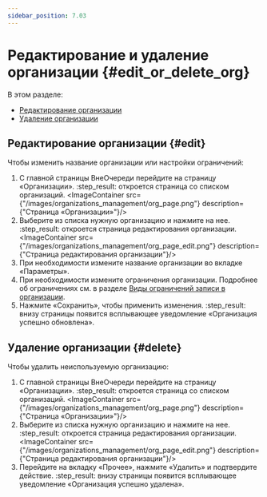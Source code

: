 ```yaml
---
sidebar_position: 7.03
---
```

# Редактирование и удаление организации {#edit_or_delete_org}

В этом разделе:
-   [Редактирование организации](#edit)
-   [Удаление организации](#delete)

## Редактирование организации {#edit}

Чтобы изменить название организации или настройки ограничений:
1.  С главной страницы ВнеОчереди перейдите на страницу «Организации».
    :step_result: откроется страница со списком организаций.
    <ImageContainer src={"/images/organizations_management/org_page.png"} description={"Страница «Организации»"}/>
2.  Выберите из списка нужную организацию и нажмите на нее.
    :step_result: откроется страница редактирования организации.
    <ImageContainer src={"/images/organizations_management/org_page_edit.png"} description={"Страница редактирования организации"}/>
3.  При необходимости измените название организации во вкладке «Параметры».
4.  При необходимости измените ограничения организации. Подробнее об ограничениях см. в разделе [Виды ограничений записи в организации](org_limitations.mdx).
5.  Нажмите «Сохранить», чтобы применить изменения.
    :step_result: внизу страницы появится всплывающее уведомление «Организация успешно обновлена».


## Удаление организации {#delete}

Чтобы удалить неиспользуемую организацию:
1.  С главной страницы ВнеОчереди перейдите на страницу «Организации».
    :step_result: откроется страница со списком организаций.
    <ImageContainer src={"/images/organizations_management/org_page.png"} description={"Страница «Организации»"}/>
2.  Выберите из списка нужную организацию и нажмите на нее.
    :step_result: откроется страница редактирования организации.
    <ImageContainer src={"/images/organizations_management/org_page_edit.png"} description={"Страница редактирования организации"}/>
3.  Перейдите на вкладку «Прочее», нажмите «Удалить» и подтвердите действие.
    :step_result: внизу страницы появится всплывающее уведомление «Организация успешно удалена».


